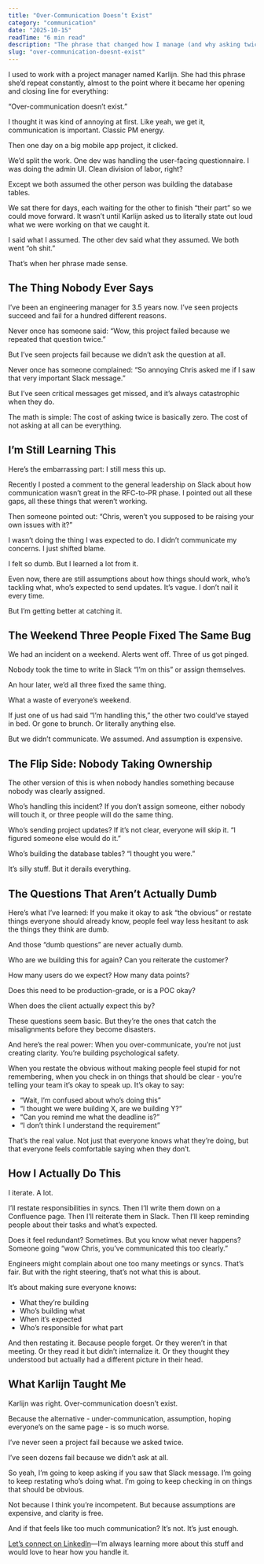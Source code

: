```yaml
---
title: "Over-Communication Doesn’t Exist"
category: "communication"
date: "2025-10-15"
readTime: "6 min read"
description: "The phrase that changed how I manage (and why asking twice costs nothing). Nobody ever said a project failed because we asked the same question twice. But I've seen dozens fail because we didn't ask at all. This is about why clarity is free, assumptions are expensive, and the real barrier you're building when you over-communicate."
slug: "over-communication-doesnt-exist"
---
```


I used to work with a project manager named Karlijn. She had this phrase she’d repeat constantly, almost to the point where it became her opening and closing line for everything:

“Over-communication doesn’t exist.”

I thought it was kind of annoying at first. Like yeah, we get it, communication is important. Classic PM energy.

Then one day on a big mobile app project, it clicked.

We’d split the work. One dev was handling the user-facing questionnaire. I was doing the admin UI. Clean division of labor, right?

Except we both assumed the other person was building the database tables.

We sat there for days, each waiting for the other to finish “their part” so we could move forward. It wasn’t until Karlijn asked us to literally state out loud what we were working on that we caught it.

I said what I assumed. The other dev said what they assumed. We both went “oh shit.”

That’s when her phrase made sense.

## The Thing Nobody Ever Says

I’ve been an engineering manager for 3.5 years now. I’ve seen projects succeed and fail for a hundred different reasons.

Never once has someone said: “Wow, this project failed because we repeated that question twice.”

But I’ve seen projects fail because we didn’t ask the question at all.

Never once has someone complained: “So annoying Chris asked me if I saw that very important Slack message.”

But I’ve seen critical messages get missed, and it’s always catastrophic when they do.

The math is simple: The cost of asking twice is basically zero. The cost of not asking at all can be everything.

## I’m Still Learning This

Here’s the embarrassing part: I still mess this up.

Recently I posted a comment to the general leadership on Slack about how communication wasn’t great in the RFC-to-PR phase. I pointed out all these gaps, all these things that weren’t working.

Then someone pointed out: “Chris, weren’t you supposed to be raising your own issues with it?”

I wasn’t doing the thing I was expected to do. I didn’t communicate my concerns. I just shifted blame.

I felt so dumb. But I learned a lot from it.

Even now, there are still assumptions about how things should work, who’s tackling what, who’s expected to send updates. It’s vague. I don’t nail it every time.

But I’m getting better at catching it.

## The Weekend Three People Fixed The Same Bug

We had an incident on a weekend. Alerts went off. Three of us got pinged.

Nobody took the time to write in Slack “I’m on this” or assign themselves.

An hour later, we’d all three fixed the same thing.

What a waste of everyone’s weekend.

If just one of us had said “I’m handling this,” the other two could’ve stayed in bed. Or gone to brunch. Or literally anything else.

But we didn’t communicate. We assumed. And assumption is expensive.

## The Flip Side: Nobody Taking Ownership

The other version of this is when nobody handles something because nobody was clearly assigned.

Who’s handling this incident? If you don’t assign someone, either nobody will touch it, or three people will do the same thing.

Who’s sending project updates? If it’s not clear, everyone will skip it. “I figured someone else would do it.”

Who’s building the database tables? “I thought you were.”

It’s silly stuff. But it derails everything.

## The Questions That Aren’t Actually Dumb

Here’s what I’ve learned: If you make it okay to ask “the obvious” or restate things everyone should already know, people feel way less hesitant to ask the things they think are dumb.

And those “dumb questions” are never actually dumb.

Who are we building this for again? Can you reiterate the customer?

How many users do we expect? How many data points?

Does this need to be production-grade, or is a POC okay?

When does the client actually expect this by?

These questions seem basic. But they’re the ones that catch the misalignments before they become disasters.

And here’s the real power: When you over-communicate, you’re not just creating clarity. You’re building psychological safety.

When you restate the obvious without making people feel stupid for not remembering, when you check in on things that should be clear - you’re telling your team it’s okay to speak up. It’s okay to say:

- “Wait, I’m confused about who’s doing this”
- “I thought we were building X, are we building Y?”
- “Can you remind me what the deadline is?”
- “I don’t think I understand the requirement”

That’s the real value. Not just that everyone knows what they’re doing, but that everyone feels comfortable saying when they don’t.

## How I Actually Do This

I iterate. A lot.

I’ll restate responsibilities in syncs. Then I’ll write them down on a Confluence page. Then I’ll reiterate them in Slack. Then I’ll keep reminding people about their tasks and what’s expected.

Does it feel redundant? Sometimes. But you know what never happens? Someone going “wow Chris, you’ve communicated this too clearly.”

Engineers might complain about one too many meetings or syncs. That’s fair. But with the right steering, that’s not what this is about.

It’s about making sure everyone knows:

- What they’re building
- Who’s building what
- When it’s expected
- Who’s responsible for what part

And then restating it. Because people forget. Or they weren’t in that meeting. Or they read it but didn’t internalize it. Or they thought they understood but actually had a different picture in their head.

## What Karlijn Taught Me

Karlijn was right. Over-communication doesn’t exist.

Because the alternative - under-communication, assumption, hoping everyone’s on the same page - is so much worse.

I’ve never seen a project fail because we asked twice.

I’ve seen dozens fail because we didn’t ask at all.

So yeah, I’m going to keep asking if you saw that Slack message. I’m going to keep restating who’s doing what. I’m going to keep checking in on things that should be obvious.

Not because I think you’re incompetent. But because assumptions are expensive, and clarity is free.

And if that feels like too much communication? It’s not. It’s just enough.

[Let’s connect on LinkedIn](https://www.linkedin.com/in/chrisbongers/)—I’m always learning more about this stuff and would love to hear how you handle it.
